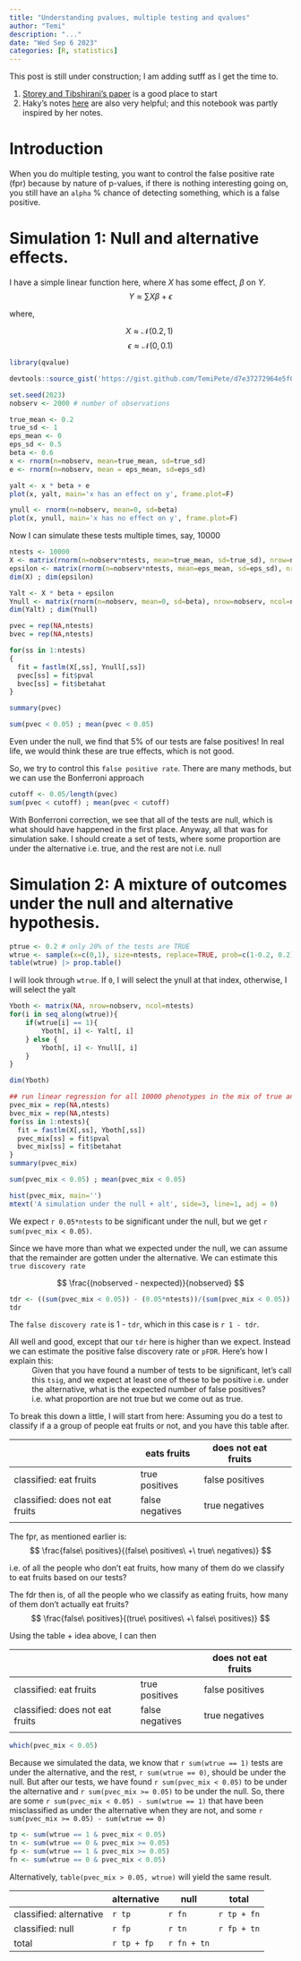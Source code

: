 ```yaml
---
title: "Understanding pvalues, multiple testing and qvalues"
author: "Temi"
description: "..."
date: "Wed Sep 6 2023"
categories: [R, statistics]
---
```


:::{.callout-note}
This post is still under construction; I am adding sutff as I get the time to.
:::

:::{.callout-tip}
1. [Storey and Tibshirani's paper](https://www.pnas.org/doi/10.1073/pnas.1530509100?url_ver=Z39.88-2003&rfr_id=ori%3Arid%3Acrossref.org&rfr_dat=cr_pub++0pubmed) is a good place to start
2. Haky's notes [here](https://lab-notes.hakyimlab.org/post/2023-03-28-multiple-testing/) are also very helpful; and this notebook was partly inspired by her notes.
:::

# Introduction
When you do multiple testing, you want to control the false positive rate (fpr) because by nature of p-values, if there is nothing interesting going on, you still have an `alpha` % chance of detecting something, which is a false positive.


# Simulation 1: Null and alternative effects.

I have a simple linear function here, where $X$ has some effect, $\beta$ on $Y$.
$$
Y \approx \sum X\beta + \epsilon
$$

where,


$$
X \approx \mathcal{N}(0.2,1)\
$$
$$
\epsilon \approx \mathcal{N}(0,0.1)
$$

```r
library(qvalue)
```

```r
devtools::source_gist('https://gist.github.com/TemiPete/d7e37272964e5f00af4efea01d295dc8')
```

```r
set.seed(2023)
nobserv <- 2000 # number of observations
```

```r
true_mean <- 0.2
true_sd <- 1
eps_mean <- 0
eps_sd <- 0.5
beta <- 0.6
x <- rnorm(n=nobserv, mean=true_mean, sd=true_sd)
e <- rnorm(n=nobserv, mean = eps_mean, sd=eps_sd)

yalt <- x * beta + e
plot(x, yalt, main='x has an effect on y', frame.plot=F)
```

```r
ynull <- rnorm(n=nobserv, mean=0, sd=beta)
plot(x, ynull, main='x has no effect on y', frame.plot=F)
```

Now I can simulate these tests multiple times, say, 10000

```r
ntests <- 10000
X <- matrix(rnorm(n=nobserv*ntests, mean=true_mean, sd=true_sd), nrow=nobserv, ncol=ntests)
epsilon <- matrix(rnorm(n=nobserv*ntests, mean=eps_mean, sd=eps_sd), nrow=nobserv, ncol=ntests)
dim(X) ; dim(epsilon)

Yalt <- X * beta + epsilon
Ynull <- matrix(rnorm(n=nobserv, mean=0, sd=beta), nrow=nobserv, ncol=ntests)
dim(Yalt) ; dim(Ynull)
```

```r
pvec = rep(NA,ntests)
bvec = rep(NA,ntests)

for(ss in 1:ntests)
{
  fit = fastlm(X[,ss], Ynull[,ss])
  pvec[ss] = fit$pval  
  bvec[ss] = fit$betahat
}

summary(pvec)
```
```r
sum(pvec < 0.05) ; mean(pvec < 0.05)
```

Even under the null, we find that 5% of our tests are false positives! In real life, we would think these are true effects, which is not good.

So, we try to control this `false positive rate`. There are many methods, but we can use the Bonferroni approach

```r
cutoff <- 0.05/length(pvec)
sum(pvec < cutoff) ; mean(pvec < cutoff)
```

With Bonferroni correction, we see that all of the tests are null, which is what should have happened in the first place.
Anyway, all that was for simulation sake. I should create a set of tests, where some proportion are under the alternative i.e. true, and the rest are not i.e. null

# Simulation 2: A mixture of outcomes under the null and alternative hypothesis.
```r
ptrue <- 0.2 # only 20% of the tests are TRUE
wtrue <- sample(x=c(0,1), size=ntests, replace=TRUE, prob=c(1-0.2, 0.2))
table(wtrue) |> prop.table()
```

I will look through `wtrue`. If `0`, I will select the ynull at that index, otherwise, I will select the yalt

```r
Yboth <- matrix(NA, nrow=nobserv, ncol=ntests)
for(i in seq_along(wtrue)){
    if(wtrue[i] == 1){
        Yboth[, i] <- Yalt[, i]
    } else {
        Yboth[, i] <- Ynull[, i]
    }
}

dim(Yboth)
```


```r
## run linear regression for all 10000 phenotypes in the mix of true and false associations, Ymat_mix
pvec_mix = rep(NA,ntests)
bvec_mix = rep(NA,ntests)
for(ss in 1:ntests){
  fit = fastlm(X[,ss], Yboth[,ss])
  pvec_mix[ss] = fit$pval  
  bvec_mix[ss] = fit$betahat
}
summary(pvec_mix)
```

```r
sum(pvec_mix < 0.05) ; mean(pvec_mix < 0.05)
```

```r
hist(pvec_mix, main='')
mtext('A simulation under the null + alt', side=3, line=1, adj = 0)
```

We expect `r 0.05*ntests` to be significant under the null, but we get `r sum(pvec_mix < 0.05)`. 

Since we have more than what we expected under the null, we can assume that the remainder are gotten under the alternative. We can estimate this `true discovery rate` 

$$
\frac{(nobserved - nexpected)}{nobserved}
$$

```r
tdr <- ((sum(pvec_mix < 0.05)) - (0.05*ntests))/(sum(pvec_mix < 0.05))
tdr 
```

The `false discovery rate` is 1 - `tdr`, which in this case is `r 1 - tdr`. 

All well and good, except that our `tdr` here is higher than we expect. Instead we can estimate the positive false discovery rate or `pFDR`. Here's how I explain this:
  : Given that you have found a number of tests to be significant, let's call this `tsig`, and we expect at least one of these to be positive i.e. under the alternative, what is the expected number of false positives? i.e. what proportion are not true but we come out as true. 

To break this down a little, I will start from here:
Assuming you do a test to classify if a a group of people eat fruits or not, and you have this table after.


|                                 | eats fruits     | does not eat fruits |   |
|---------------------------------|-----------------|---------------------|---|
| classified: eat fruits          | true positives  | false positives     |   |
| classified: does not eat fruits | false negatives | true negatives      |   |
|                                 |                 |                     |   |

The fpr, as mentioned earlier is: 
$$
\frac{false\ positives}{(false\ positives\ +\ true\ negatives)}
$$

i.e. of all the people who don't eat fruits, how many of them do we classify to eat fruits based on our tests?

The fdr then is, of all the people who we classify as eating fruits, how many of them don't actually eat fruits?
$$
\frac{false\ positives}{(true\ positives\ +\ false\ positives)}
$$

Using the table + idea above, I can then 


|                                 |      | does not eat fruits |   |
|---------------------------------|-----------------|---------------------|---|
| classified: eat fruits          | true positives  | false positives     |   |
| classified: does not eat fruits | false negatives | true negatives      |   |
|                                 |                 |                     |   |



```r
which(pvec_mix < 0.05)
```

Because we simulated the data, we know that `r sum(wtrue == 1)` tests are under the alternative, and the rest, `r sum(wtrue == 0)`, should be under the null. But after our tests, we have found `r sum(pvec_mix < 0.05)` to be under the alternative and `r sum(pvec_mix >= 0.05)` to be under the null. So, there are some `r sum(pvec_mix < 0.05) - sum(wtrue == 1)` that have been misclassified as under the alternative when they are not, and some `r sum(pvec_mix >= 0.05) - sum(wtrue == 0)`
```r
tp <- sum(wtrue == 1 & pvec_mix < 0.05)
tn <- sum(wtrue == 0 & pvec_mix >= 0.05)
fp <- sum(wtrue == 1 & pvec_mix >= 0.05)
fn <- sum(wtrue == 0 & pvec_mix < 0.05)
```

Alternatively, `table(pvec_mix > 0.05, wtrue)` will yield the same result.

|                         | alternative | null        | total       |
|-------------------------|-------------|-------------|-------------|
| classified: alternative | `r tp`      | `r fn`      | `r tp + fn` |
| classified: null        | `r fp`      | `r tn`      | `r fp + tn` |
| total                   | `r tp + fp` | `r fn + tn` |             |
